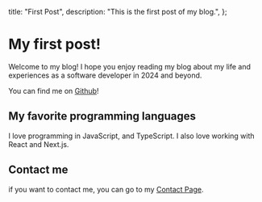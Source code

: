   title: "First Post",
  description: "This is the first post of my blog.",
};

# My first post!

Welcome to my blog! I hope you enjoy reading my blog about my life and experiences as a software developer in 2024 and beyond.

You can find me on [Github](https://github.com/Emonora)!

## My favorite programming languages

I love programming in JavaScript, and TypeScript. I also love working with React and Next.js.

## Contact me

if you want to contact me, you can go to my [Contact Page](/contact).